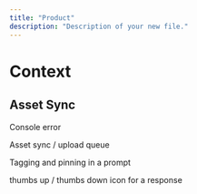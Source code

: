 ```yaml
---
title: "Product"
description: "Description of your new file."
---
```


# Context

## Asset Sync

Console error

Asset sync / upload queue

Tagging and pinning in a prompt

thumbs up / thumbs down icon for a response